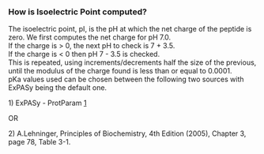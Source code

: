 ===How is Isoelectric Point computed?===

The isoelectric point, pI, is the pH at which the net charge of the peptide is zero. We first computes the net charge for pH 7.0.<br/>
If the charge is > 0, the next pH to check is 7 + 3.5.<br/>
If the charge is < 0 then pH 7 - 3.5 is checked.<br/> 
This is repeated, using increments/decrements half the size of the previous, until the modulus of the charge found is less than or equal to 0.0001.<br/>

pKa values used can be chosen between the following two sources with ExPASy being the default one.

1) ExPASy - ProtParam [http://web.expasy.org/protparam/]

OR

2) A.Lehninger, Principles of Biochemistry, 4th Edition (2005), Chapter 3, page 78, Table 3-1.